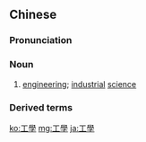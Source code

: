 {{also|工学}}
==Chinese==
{{zh-forms|s=工学}}

===Pronunciation===
{{zh-pron
|m=gōngxué
|cat=n
}}

===Noun===
{{zh-noun}}

# [[engineering]]; [[industrial]] [[science]]

===Derived terms===
{{zh-der|工學院|人體工學}}

[[ko:工學]]
[[mg:工學]]
[[ja:工學]]